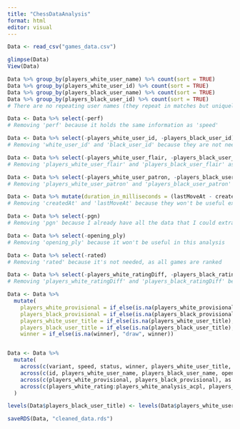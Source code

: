 ```yaml
---
title: "ChessDataAnalysis"
format: html
editor: visual
---
```


```r
Data <- read_csv("games_data.csv")

glimpse(Data)
View(Data)

Data %>% group_by(players_white_user_name) %>% count(sort = TRUE)
Data %>% group_by(players_white_user_id) %>% count(sort = TRUE)
Data %>% group_by(players_black_user_name) %>% count(sort = TRUE)
Data %>% group_by(players_black_user_id) %>% count(sort = TRUE)
# There are no repeating user names (they repeat in matches but uniquely identify the player)

Data <- Data %>% select(-perf)
# Removing 'perf' because it holds the same information as 'speed'

Data <- Data %>% select(-players_white_user_id, -players_black_user_id)
# Removing 'white_user_id' and 'black_user_id' because they are not needed (uniquely identifying player names)

Data <- Data %>% select(-players_white_user_flair, -players_black_user_flair)
# Removing 'players_white_user_flair' and 'players_black_user_flair' as they won't be useful in this analysis

Data <- Data %>% select(-players_white_user_patron, -players_black_user_patron)
# Removing 'players_white_user_patron' and 'players_black_user_patron' as they won't be useful in this analysis

Data <- Data %>% mutate(duration_in_milliseconds = (lastMoveAt - createdAt)) %>% select(-createdAt, -lastMoveAt)
# Removing 'createdAt' and 'lastMoveAt' because they won't be useful except for measuring the game duration, hence creating 'duration_in_milliseconds'

Data <- Data %>% select(-pgn)
# Removing 'pgn' because I already have all the data that I could extract from it in the table

Data <- Data %>% select(-opening_ply)
# Removing 'opening_ply' because it won't be useful in this analysis

Data <- Data %>% select(-rated)
# Removing 'rated' because it's not needed, as all games are ranked

Data <- Data %>% select(-players_white_ratingDiff, -players_black_ratingDiff)
# Removing 'players_white_ratingDiff' and 'players_black_ratingDiff' because they won't be useful in this analysis

```

```r
Data <- Data %>%
  mutate(
    players_white_provisional = if_else(is.na(players_white_provisional), FALSE, TRUE),
    players_black_provisional = if_else(is.na(players_black_provisional), FALSE, TRUE),
    players_white_user_title = if_else(is.na(players_white_user_title), "None", players_white_user_title),
    players_black_user_title = if_else(is.na(players_black_user_title), "None", players_black_user_title),
    winner = if_else(is.na(winner), "draw", winner))


Data <- Data %>%
  mutate(
    across(c(variant, speed, status, winner, players_white_user_title, players_black_user_title, opening_eco), as.factor),
    across(c(id, players_white_user_name, players_black_user_name, opening_name, moves, analysis_eval), as.character),
    across(c(players_white_provisional, players_black_provisional), as.logical),
    across(c(players_white_rating:players_white_analysis_acpl, players_black_rating:players_black_analysis_acpl, duration_in_miliseconds), as.integer)
  )

levels(Data$players_black_user_title) <- levels(Data$players_white_user_title)

saveRDS(Data, "cleaned_data.rds")
```
